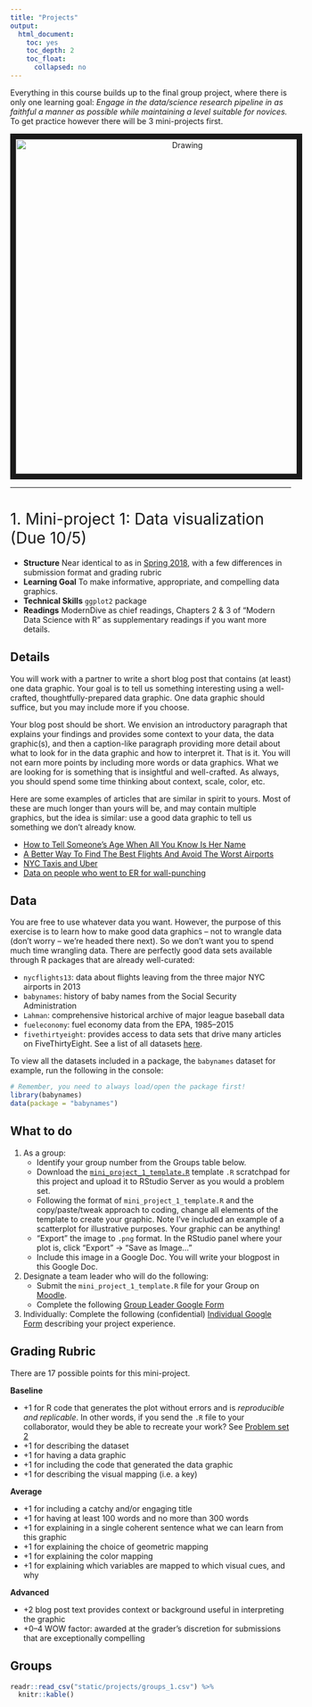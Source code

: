 ```yaml
---
title: "Projects"
output:
  html_document:
    toc: yes
    toc_depth: 2
    toc_float:
      collapsed: no
---
```


<style>
h1{font-weight: 400;}
</style>

Everything in this course builds up to the final group project, where there is
only one learning goal: *Engage in the data/science research pipeline in as
faithful a manner as possible while maintaining a level suitable for novices.* To get practice however there will be 3 mini-projects first.

<center>
<img src="static/images/pipeline.png" alt="Drawing" style="width: 600px;" border="10"/>
</center>





***

# 1. Mini-project 1: Data visualization (Due 10/5) {#miniproj1}


* **Structure** Near identical to as in [Spring 2018](https://beanumber.github.io/sds192/mod_viz.html){target="_blank"}, with a few differences in submission format and grading rubric
* **Learning Goal** To make informative, appropriate, and compelling data graphics.
* **Technical Skills** `ggplot2` package
* **Readings**  ModernDive as chief readings, Chapters 2 & 3 of "Modern Data Science with R" as supplementary readings if you want more details.

## Details

You will work with a partner to write a short blog post that contains (at least) one data graphic. Your goal is to tell us something interesting using a well-crafted, thoughtfully-prepared data graphic. One data graphic should suffice, but you may include more if you choose.

Your blog post should be short. We envision an introductory paragraph that explains your findings and provides some context to your data, the data graphic(s), and then a caption-like paragraph providing more detail about what to look for in the data graphic and how to interpret it. That is it. You will not earn more points by including more words or data graphics. What we are looking for is something that is insightful and well-crafted. As always, you should spend some time thinking about context, scale, color, etc.

Here are some examples of articles that are similar in spirit to yours. Most of these are much longer than yours will be, and may contain multiple graphics, but the idea is similar: use a good data graphic to tell us something we don’t already know.

* [How to Tell Someone’s Age When All You Know Is Her Name](https://fivethirtyeight.com/features/how-to-tell-someones-age-when-all-you-know-is-her-name/){target="_blank"}
* [A Better Way To Find The Best Flights And Avoid The Worst Airports](https://fivethirtyeight.com/features/fastest-airlines-fastest-airports/){target="_blank"}
* [NYC Taxis and Uber](http://toddwschneider.com/posts/analyzing-1-1-billion-nyc-taxi-and-uber-trips-with-a-vengeance/){target="_blank"}
* [Data on people who went to ER for wall-punching](https://flowingdata.com/2016/01/14/data-on-people-who-wall-punching/){target="_blank"}



## Data

You are free to use whatever data you want. However, the purpose of this exercise is to learn how to make good data graphics – not to wrangle data (don’t worry – we’re headed there next). So we don’t want you to spend much time wrangling data. There are perfectly good data sets available through R packages that are already well-curated:

* `nycflights13`: data about flights leaving from the three major NYC airports in 2013
* `babynames`: history of baby names from the Social Security Administration
* `Lahman`: comprehensive historical archive of major league baseball data
* `fueleconomy`: fuel economy data from the EPA, 1985–2015
* `fivethirtyeight`: provides access to data sets that drive many articles on FiveThirtyEight. See a list of all datasets [here](https://fivethirtyeight-r.netlify.com/articles/fivethirtyeight.html#data-sets){target="_blank"}.

To view all the datasets included in a package, the `babynames` dataset for example, run the following in the console:

```r
# Remember, you need to always load/open the package first!
library(babynames)
data(package = "babynames")
```


## What to do

1. As a group:
    + Identify your group number from the Groups table below.
    + Download the <a href="static/projects/mini_project_1_template.R" download>`mini_project_1_template.R`</a> template `.R` scratchpad for this project and upload it to RStudio Server as you would a problem set.
    + Following the format of `mini_project_1_template.R` and the copy/paste/tweak approach to coding, change all elements of the template to create your graphic. Note I've included an example of a scatterplot for illustrative purposes. Your graphic can be anything!
    + "Export" the image to `.png` format. In the RStudio panel where your plot is, click "Export" -> "Save as Image..."
    + Include this image in a Google Doc. You will write your blogpost in this Google Doc.
1. Designate a team leader who will do the following:
    + Submit the `mini_project_1_template.R` file for your Group on [Moodle](https://moodle.smith.edu/course/view.php?id=29919){target="_blank"}.
    + Complete the following [Group Leader Google Form](https://docs.google.com/forms/d/e/1FAIpQLSdIITfjUr7rfCefYo8Ojy16lqM8cSx1u7Ky4RLjDZqKkFNFtw/viewform){target="_blank"}
1. Individually: Complete the following (confidential) [Individual Google Form](https://docs.google.com/forms/d/e/1FAIpQLSfcch_Z8G49TpNA3IbGlprCZWpJSux49WUeANXAKHtfcJzdVw/viewform){target="_blank"} describing your project experience.



## Grading Rubric

There are 17 possible points for this mini-project.

**Baseline**

* +1 for R code that generates the plot without errors and is *reproducible and replicable*. In other words, if you send the `.R` file to your collaborator, would they be able to recreate your work? See [Problem set 2](index.html#PS02)
* +1 for describing the dataset
* +1 for having a data graphic
* +1 for including the code that generated the data graphic
* +1 for describing the visual mapping (i.e. a key)

**Average**

* +1 for including a catchy and/or engaging title
* +1 for having at least 100 words and no more than 300 words
* +1 for explaining in a single coherent sentence what we can learn from this graphic
* +1 for explaining the choice of geometric mapping
* +1 for explaining the color mapping
* +1 for explaining which variables are mapped to which visual cues, and why

**Advanced**

* +2 blog post text provides context or background useful in interpreting the graphic
* +0–4 WOW factor: awarded at the grader’s discretion for submissions that are exceptionally compelling



## Groups

```r
readr::read_csv("static/projects/groups_1.csv") %>% 
  knitr::kable()
```



